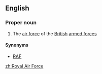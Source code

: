 ==English==

===Proper noun===
{{wikipedia}}
{{en-proper noun|head=[[royal|Royal]] [[Air Force]]}}

# The [[air force]] of the [[British]] [[armed forces]]

====Synonyms====
* [[RAF]]

[[zh:Royal Air Force]]